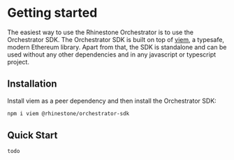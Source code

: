 # Getting started

The easiest way to use the Rhinestone Orchestrator is to use the Orchestrator SDK. The Orchestrator SDK is built on top of [viem](https://viem.sh/), a typesafe, modern Ethereum library. Apart from that, the SDK is standalone and can be used without any other dependencies and in any javascript or typescript project.

## Installation

Install viem as a peer dependency and then install the Orchestrator SDK:

```sh npm2yarn
npm i viem @rhinestone/orchestrator-sdk
```

## Quick Start

```typescript copy
todo
```
